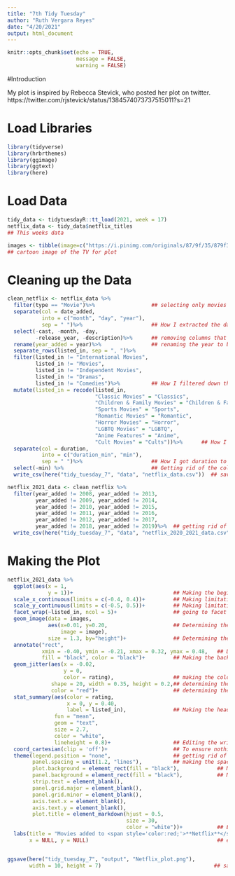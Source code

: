 ```yaml
---
title: "7th Tidy Tuesday"
author: "Ruth Vergara Reyes"
date: "4/20/2021"
output: html_document
---
```


```r
knitr::opts_chunk$set(echo = TRUE,
                      message = FALSE,
                      warning = FALSE)
```

#Introduction 

My plot is inspired by Rebecca Stevick, who posted her plot on twitter. 
https://twitter.com/rjstevick/status/1384574073737515011?s=21 

# Load Libraries 
```r
library(tidyverse)
library(hrbrthemes)
library(ggimage)
library(ggtext)
library(here)
```


# Load Data
```r
tidy_data <- tidytuesdayR::tt_load(2021, week = 17)
netflix_data <- tidy_data$netflix_titles
## This weeks data

images <- tibble(image=c("https://i.pinimg.com/originals/87/9f/35/879f354dfe3834de15865303aa22995a.png"))   
## cartoon image of the TV for plot
```


# Cleaning up the Data 
```r
clean_netflix <- netflix_data %>%
  filter(type == "Movie")%>%                  ## selecting only movies 
  separate(col = date_added,
           into = c("month", "day", "year"),
           sep = " ")%>%                      ## How I extracted the date
  select(-cast, -month, -day,
         -release_year, -description)%>%      ## removing columns that I don't need
  rename(year_added = year)%>%                ## renaming the year to better describe the column
  separate_rows(listed_in, sep = ", ")%>%
  filter(listed_in != "International Movies",
         listed_in != "Movies",
         listed_in != "Independent Movies",
         listed_in != "Dramas",
         listed_in != "Comedies")%>%          ## How I filtered down the data to be more detailed  
  mutate(listed_in = recode(listed_in, 
                            "Classic Movies" = "Classics",
                            "Children & Family Movies" = "Children & Family",
                            "Sports Movies" = "Sports",
                            "Romantic Movies" = "Romantic",
                            "Horror Movies" = "Horror",
                            "LGBTQ Movies" = "LGBTQ",
                            "Anime Features" = "Anime",
                            "Cult Movies" = "Cults"))%>%      ## How I renamed characters within columns
  separate(col = duration,
           into = c("duration_min", "min"),
           sep = " ")%>%                      ## How I got duration to be numerical 
  select(-min) %>%                            ## Getting rid of the column that is empty
  write_csv(here("tidy_tuesday_7", "data", "netflix_data.csv"))  ## saving the new data into a csv file

netflix_2021_data <- clean_netflix %>%
  filter(year_added != 2008, year_added != 2013,
         year_added != 2009, year_added != 2014,
         year_added != 2010, year_added != 2015,
         year_added != 2011, year_added != 2016,
         year_added != 2012, year_added != 2017,
         year_added != 2018, year_added != 2019)%>%  ## getting rid of the years I don't want for the plot
  write_csv(here("tidy_tuesday_7", "data", "netflix_2020_2021_data.csv"))  ## saving the new data into a csv file

```


# Making the Plot
```r
netflix_2021_data %>%
  ggplot(aes(x = 1,
             y = 1))+                                ## Making the beginning of the plots 
  scale_x_continuous(limits = c(-0.4, 0.4))+         ## Making limitations for the axis                      
  scale_y_continuous(limits = c(-0.5, 0.5))+         ## Making limitations for the axis 
  facet_wrap(~listed_in, ncol = 5)+                  ## going to facet wrap by the genre of the movie
  geom_image(data = images, 
             aes(x=0.01, y=0.20,                     ## Determining the middle of the x/y axis within the image
                 image = image),      
             size = 1.3, by="height")+               ## Determining the size of the background image (cartoon tv)
  annotate("rect", 
           xmin = -0.40, ymin = -0.21, xmax = 0.32, ymax = 0.48,   ## Determining the limits of the plot 
           fill = "black", color = "black")+         ## Making the background of the plot black and determining the diameters
  geom_jitter(aes(x = -0.02,
                  y = 0,
                  color = rating),                   ## making the colors based on the ratings of the films.
              shape = 20, width = 0.35, height = 0.2,## determining the size of the points 
              color = "red")+                        ## determining the color of the points in the plot
  stat_summary(aes(color = rating, 
                   x = 0, y = 0.40, 
                   label = listed_in),               ## Making the headings for each plot
               fun = "mean", 
               geom = "text", 
               size = 2.7, 
               color = "white", 
               lineheight = 0.8)+                    ## Editing the writing within the plot
  coord_cartesian(clip = 'off')+                     ## To ensure nothing gets cut off 
  theme(legend.position = "none",                    ## getting rid of any legend
        panel.spacing = unit(1.2, "lines"),          ## making the space between the images/plots
        plot.background = element_rect(fill = "black"),            ## Making entire panel background white
        panel.background = element_rect(fill = "black"),           ## Maing the plots behind the images black 
        strip.text = element_blank(), 
        panel.grid.major = element_blank(), 
        panel.grid.minor = element_blank(),
        axis.text.x = element_blank(), 
        axis.text.y = element_blank(),
        plot.title = element_markdown(hjust = 0.5,  
                                      size = 30, 
                                      color = "white"))+           ## Editing theme elements of the plot
  labs(title = "Movies added to <span style='color:red;'>**Netflix**</span> 2020/2021",
       x = NULL, y = NULL)                                         ## editing the title of the plot


ggsave(here("tidy_tuesday_7", "output", "Netflix_plot.png"),
       width = 10, height = 7)                                    ## saving the plot  into the output folder   
  

```

